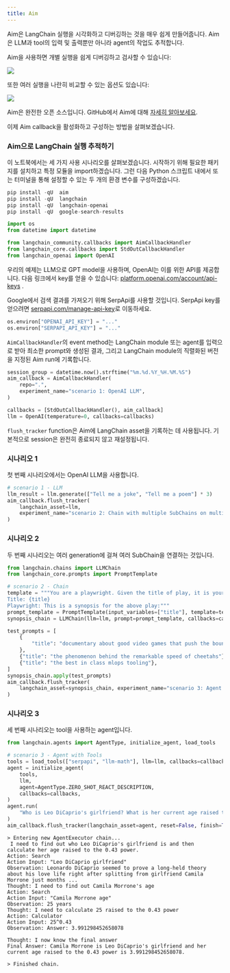 ```yaml
---
title: Aim
---
```


Aim은 LangChain 실행을 시각화하고 디버깅하는 것을 매우 쉽게 만들어줍니다. Aim은 LLM과 tool의 입력 및 출력뿐만 아니라 agent의 작업도 추적합니다.

Aim을 사용하면 개별 실행을 쉽게 디버깅하고 검사할 수 있습니다:

![](https://user-images.githubusercontent.com/13848158/227784778-06b806c7-74a1-4d15-ab85-9ece09b458aa.png)

또한 여러 실행을 나란히 비교할 수 있는 옵션도 있습니다:

![](https://user-images.githubusercontent.com/13848158/227784994-699b24b7-e69b-48f9-9ffa-e6a6142fd719.png)

Aim은 완전한 오픈 소스입니다. GitHub에서 Aim에 대해 [자세히 알아보세요](https://github.com/aimhubio/aim).

이제 Aim callback을 활성화하고 구성하는 방법을 살펴보겠습니다.

<h3>Aim으로 LangChain 실행 추적하기</h3>

이 노트북에서는 세 가지 사용 시나리오를 살펴보겠습니다. 시작하기 위해 필요한 패키지를 설치하고 특정 모듈을 import하겠습니다. 그런 다음 Python 스크립트 내에서 또는 터미널을 통해 설정할 수 있는 두 개의 환경 변수를 구성하겠습니다.

```python
pip install -qU  aim
pip install -qU  langchain
pip install -qU  langchain-openai
pip install -qU  google-search-results
```

```python
import os
from datetime import datetime

from langchain_community.callbacks import AimCallbackHandler
from langchain_core.callbacks import StdOutCallbackHandler
from langchain_openai import OpenAI
```

우리의 예제는 LLM으로 GPT model을 사용하며, OpenAI는 이를 위한 API를 제공합니다. 다음 링크에서 key를 얻을 수 있습니다: [platform.openai.com/account/api-keys](https://platform.openai.com/account/api-keys) .

Google에서 검색 결과를 가져오기 위해 SerpApi를 사용할 것입니다. SerpApi key를 얻으려면 [serpapi.com/manage-api-key](https://serpapi.com/manage-api-key)로 이동하세요.

```python
os.environ["OPENAI_API_KEY"] = "..."
os.environ["SERPAPI_API_KEY"] = "..."
```

`AimCallbackHandler`의 event method는 LangChain module 또는 agent를 입력으로 받아 최소한 prompt와 생성된 결과, 그리고 LangChain module의 직렬화된 버전을 지정된 Aim run에 기록합니다.

```python
session_group = datetime.now().strftime("%m.%d.%Y_%H.%M.%S")
aim_callback = AimCallbackHandler(
    repo=".",
    experiment_name="scenario 1: OpenAI LLM",
)

callbacks = [StdOutCallbackHandler(), aim_callback]
llm = OpenAI(temperature=0, callbacks=callbacks)
```

`flush_tracker` function은 Aim에 LangChain asset을 기록하는 데 사용됩니다. 기본적으로 session은 완전히 종료되지 않고 재설정됩니다.

<h3>시나리오 1</h3> 첫 번째 시나리오에서는 OpenAI LLM을 사용합니다.

```python
# scenario 1 - LLM
llm_result = llm.generate(["Tell me a joke", "Tell me a poem"] * 3)
aim_callback.flush_tracker(
    langchain_asset=llm,
    experiment_name="scenario 2: Chain with multiple SubChains on multiple generations",
)
```

<h3>시나리오 2</h3> 두 번째 시나리오는 여러 generation에 걸쳐 여러 SubChain을 연결하는 것입니다.

```python
from langchain.chains import LLMChain
from langchain_core.prompts import PromptTemplate
```

```python
# scenario 2 - Chain
template = """You are a playwright. Given the title of play, it is your job to write a synopsis for that title.
Title: {title}
Playwright: This is a synopsis for the above play:"""
prompt_template = PromptTemplate(input_variables=["title"], template=template)
synopsis_chain = LLMChain(llm=llm, prompt=prompt_template, callbacks=callbacks)

test_prompts = [
    {
        "title": "documentary about good video games that push the boundary of game design"
    },
    {"title": "the phenomenon behind the remarkable speed of cheetahs"},
    {"title": "the best in class mlops tooling"},
]
synopsis_chain.apply(test_prompts)
aim_callback.flush_tracker(
    langchain_asset=synopsis_chain, experiment_name="scenario 3: Agent with Tools"
)
```

<h3>시나리오 3</h3> 세 번째 시나리오는 tool을 사용하는 agent입니다.

```python
from langchain.agents import AgentType, initialize_agent, load_tools
```

```python
# scenario 3 - Agent with Tools
tools = load_tools(["serpapi", "llm-math"], llm=llm, callbacks=callbacks)
agent = initialize_agent(
    tools,
    llm,
    agent=AgentType.ZERO_SHOT_REACT_DESCRIPTION,
    callbacks=callbacks,
)
agent.run(
    "Who is Leo DiCaprio's girlfriend? What is her current age raised to the 0.43 power?"
)
aim_callback.flush_tracker(langchain_asset=agent, reset=False, finish=True)
```

```output
> Entering new AgentExecutor chain...
 I need to find out who Leo DiCaprio's girlfriend is and then calculate her age raised to the 0.43 power.
Action: Search
Action Input: "Leo DiCaprio girlfriend"
Observation: Leonardo DiCaprio seemed to prove a long-held theory about his love life right after splitting from girlfriend Camila Morrone just months ...
Thought: I need to find out Camila Morrone's age
Action: Search
Action Input: "Camila Morrone age"
Observation: 25 years
Thought: I need to calculate 25 raised to the 0.43 power
Action: Calculator
Action Input: 25^0.43
Observation: Answer: 3.991298452658078

Thought: I now know the final answer
Final Answer: Camila Morrone is Leo DiCaprio's girlfriend and her current age raised to the 0.43 power is 3.991298452658078.

> Finished chain.
```
